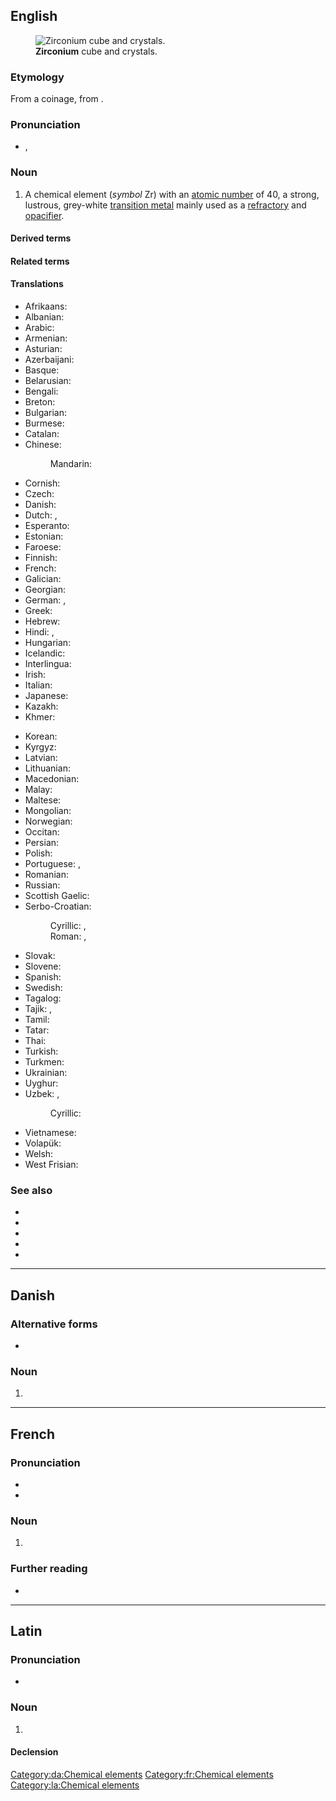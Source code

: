 {{also|Zirconium}}
==English==
{{elements|en|Zr|yttrium|Y|niobium|Nb}}
{{wikipedia}}
[[File:Zirconium crystal bar and 1cm3 cube.jpg|thumb|'''Zirconium''' cube and crystals.]]

===Etymology===
From a {{der|en|NL.|-}} coinage, from {{m|en|zircon}}.

===Pronunciation===
* {{enPR|zûrkō'nēəm}}, {{IPA|en|/zɜːɹˈkoʊniəm/}}

===Noun===
{{en-noun|~}}

# A chemical element (''symbol'' Zr) with an [[atomic number]] of 40, a strong, lustrous, grey-white [[transition metal]] mainly used as a [[refractory]] and [[opacifier]].

====Derived terms====
{{der3|en|cubic zirconium oxide|potassium zirconium fluoride|[[zircaloy]], [[zircalloy]]|[[zirco-]], [[zirconio-]], [[zircono-]]|zirconium carbide|zirconium dioxide|zirconium nitride|zirconium oxide|zirconium tetrachloride}}

====Related terms====
{{rel3|en|zircon|zircona|zirconia|zirconic|zirconolite}}

====Translations====
{{trans-top|chemical element}}
* Afrikaans: {{t+|af|sirkonium}}
* Albanian: {{t|sq|zirkonium}}
* Arabic: {{t|ar|زِيرْكُونْيُوم|m|tr=zirkunyum}}
* Armenian: {{t+|hy|ցիրկոնիում}}
* Asturian: {{t|ast|circoniu|m}}
* Azerbaijani: {{t|az|sirkonium}}
* Basque: {{t|eu|zirkonioa}}
* Belarusian: {{t|be|цырко́ній|m}}
* Bengali: {{t|bn|জিরকোনিয়াম}}
* Breton: {{t+|br|zirkoniom}}
* Bulgarian: {{t|bg|цирко́ний|m}}
* Burmese: {{t|my|ဇာကိုနီယမ်}}
* Catalan: {{t+|ca|zirconi}}
* Chinese:
*: Mandarin: {{t+|cmn|鋯|tr=gào}}
* Cornish: {{t|kw|zerconyum}}
* Czech: {{t+|cs|zirkonium|n}}
* Danish: {{t+|da|zirconium|c}}
* Dutch: {{t+|nl|zirkonium|n}}, {{t+|nl|zirkoon|n}}
* Esperanto: {{t+|eo|zirkonio}}
* Estonian: {{t+|et|tsirkoonium}}
* Faroese: {{t|fo|zirkon}}
* Finnish: {{t+|fi|zirkonium}}
* French: {{t+|fr|zirconium|m}}
* Galician: {{t+|gl|circonio}}
* Georgian: {{t|ka|ცირკონიუმი}}
* German: {{t+|de|Zirkon|n}}, {{t+|de|Zirkonium|n}}
* Greek: {{t+|el|ζιρκόνιο|n}}
* Hebrew: {{t+|he|זירקוניום|tr=zirkónyum}}
* Hindi: {{t|hi|गोमेदातु}}, {{t|hi|ज़र्कोनियम}}
* Hungarian: {{t+|hu|cirkónium}}
* Icelandic: {{t+|is|sirkon}}
* Interlingua: {{t|ia|zirconium}}
* Irish: {{t+|ga|siorcóiniam|m}}
* Italian: {{t+|it|zirconio|m}}
* Japanese: {{t+|ja|ジルコニウム|tr=jirukoniumu}}
* Kazakh: {{t|kk|цирконий}}
* Khmer: {{t|km|សៀកូញ៉ូម}}
{{trans-mid}}
* Korean: {{t+|ko|지르코늄}}
* Kyrgyz: {{t|ky|цирконий}}
* Latvian: {{t|lv|cirkonijs|m}}
* Lithuanian: {{t+|lt|cirkonis|m}}
* Macedonian: {{t|mk|циркониум|m}}
* Malay: {{t+|ms|zirkonium}}
* Maltese: {{t|mt|żirkonju}}
* Mongolian: {{t+|mn|циркони}}
* Norwegian: {{t|no|zirkonium}}
* Occitan: {{t+|oc|zircòni|m}}
* Persian: {{t|fa|زیرکونیم|tr=zirkoniyom}}
* Polish: {{t+|pl|cyrkon|m}}
* Portuguese: {{t+|pt|zircónio}} {{qualifier|Portugal}}, {{t+|pt|zircônio|m}} {{qualifier|Brazil}}
* Romanian: {{t+|ro|zirconiu|n}}
* Russian: {{t+|ru|цирко́ний|m}}
* Scottish Gaelic: {{t|gd|siorcòiniam}}
* Serbo-Croatian:
*: Cyrillic: {{t|sh|цирконијум|m}}, {{t|sh|цѝрко̄ниј|m}}
*: Roman: {{t|sh|cirkonijum|m}}, {{t+|sh|cìrkōnij|m}}
* Slovak: {{t+|sk|zirkónium|n}}
* Slovene: {{t+|sl|cirkonij|m}}
* Spanish: {{t+|es|circonio|m}}
* Swedish: {{t+|sv|zirkonium|n}}
* Tagalog: {{t|tl|sirkonyo}}
* Tajik: {{t|tg|тсирконий}}, {{t|tg|сирконий}}
* Tamil: {{t|ta|வன்தங்கம்}}
* Tatar: {{t|tt|цирконий}}
* Thai: {{t|th|เซอร์โคเนียม}}
* Turkish: {{t+|tr|zirkonyum}}
* Turkmen: {{t|tk|sirkoniý}}
* Ukrainian: {{t|uk|цирко́ній|m}}
* Uyghur: {{t|ug|سىركونىي}}
* Uzbek: {{t+|uz|sirkoniy}}, {{t|uz|tsirkoniy}}
*: Cyrillic: {{t+|uz|цирконий}}
* Vietnamese: {{t|vi|ziriconi}}
* Volapük: {{t+|vo|zirkonin}}
* Welsh: {{t|cy|zirconiwm}}
* West Frisian: {{t|fy|zirkonium}}
{{trans-bottom}}

===See also===
* {{l|en|baddeleyite}}
* {{l|en|hyacinth}}
* {{l|en|jacinth}}
* {{l|en|jargon}}
* {{l|en|ligure}}

{{C|en|Group 4 chemical elements|Period 5 chemical elements}}

----

==Danish==

===Alternative forms===
* {{alter|da|zirkonium}}

===Noun===
{{da-noun}}

# {{l|en|zirconium}}

[[Category:da:Chemical elements]]

----

==French==
{{wikipedia|lang=fr}}

===Pronunciation===
* {{fr-IPA}}
* {{audio|fr|LL-Q150 (fra)-Pamputt-zirconium.wav|Audio}}

===Noun===
{{fr-noun|m|-}}

# {{l|en|zirconium}}

===Further reading===
* {{R:TLFi}}

[[Category:fr:Chemical elements]]

----

==Latin==
{{wikipedia|lang=la}}

===Pronunciation===
* {{la-IPA|zircōnium|eccl=yes}}

===Noun===
{{la-noun|zircōnium<2.-ium>}}

# {{l|en|zirconium}}

====Declension====
{{la-ndecl|zircōnium<2.-ium>}}

[[Category:la:Chemical elements]]